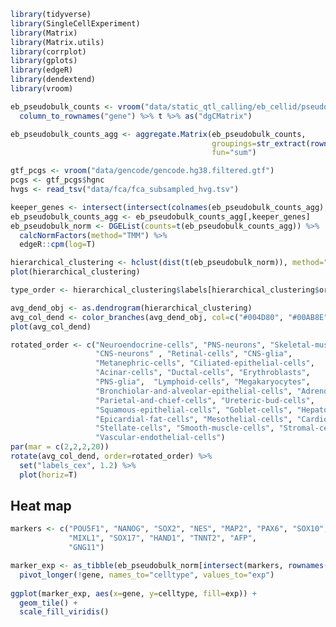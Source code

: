 ```r
library(tidyverse)
library(SingleCellExperiment)
library(Matrix)
library(Matrix.utils)
library(corrplot)
library(gplots)
library(edgeR)
library(dendextend)
library(vroom)
```

```r
eb_pseudobulk_counts <- vroom("data/static_qtl_calling/eb_cellid/pseudobulk_tmm/basic/pseudobulk_all.tsv") %>%
  column_to_rownames("gene") %>% t %>% as("dgCMatrix")

eb_pseudobulk_counts_agg <- aggregate.Matrix(eb_pseudobulk_counts, 
                                             groupings=str_extract(rownames(eb_pseudobulk_counts), "[^_]+$"), 
                                             fun="sum")

gtf_pcgs <- vroom("data/gencode/gencode.hg38.filtered.gtf")
pcgs <- gtf_pcgs$hgnc
hvgs <- read_tsv("data/fca/fca_subsampled_hvg.tsv")

keeper_genes <- intersect(intersect(colnames(eb_pseudobulk_counts_agg), pcgs), hvgs$gene)
eb_pseudobulk_counts_agg <- eb_pseudobulk_counts_agg[,keeper_genes]
eb_pseudobulk_norm <- DGEList(counts=t(eb_pseudobulk_counts_agg)) %>% 
  calcNormFactors(method="TMM") %>% 
  edgeR::cpm(log=T)

hierarchical_clustering <- hclust(dist(t(eb_pseudobulk_norm)), method="ward.D")
plot(hierarchical_clustering)

type_order <- hierarchical_clustering$labels[hierarchical_clustering$order]
```

```r
avg_dend_obj <- as.dendrogram(hierarchical_clustering)
avg_col_dend <- color_branches(avg_dend_obj, col=c("#004D80", "#00AB8E", "#970E53", "#0076BA", "#FEAE00", "#965C3D", "#B51700"), h = 125)
plot(avg_col_dend)
```
```r
rotated_order <- c("Neuroendocrine-cells", "PNS-neurons", "Skeletal-muscle-cells", 
                   "CNS-neurons" , "Retinal-cells", "CNS-glia",
                   "Metanephric-cells", "Ciliated-epithelial-cells",
                   "Acinar-cells", "Ductal-cells", "Erythroblasts",
                   "PNS-glia",  "Lymphoid-cells", "Megakaryocytes",
                   "Bronchiolar-and-alveolar-epithelial-cells", "Adrenocortical-cells",
                   "Parietal-and-chief-cells", "Ureteric-bud-cells",
                   "Squamous-epithelial-cells", "Goblet-cells", "Hepatoblasts",
                   "Epicardial-fat-cells", "Mesothelial-cells", "Cardiomyocytes", "Mesangial-cells",
                   "Stellate-cells", "Smooth-muscle-cells", "Stromal-cells",
                   "Vascular-endothelial-cells")  
par(mar = c(2,2,2,20))
rotate(avg_col_dend, order=rotated_order) %>% 
  set("labels_cex", 1.2) %>%
  plot(horiz=T)
```

## Heat map
```r
markers <- c("POU5F1", "NANOG", "SOX2", "NES", "MAP2", "PAX6", "SOX10",
             "MIXL1", "SOX17", "HAND1", "TNNT2", "AFP",
             "GNG11")

marker_exp <- as_tibble(eb_pseudobulk_norm[intersect(markers, rownames(eb_pseudobulk_norm)),], rownames="gene") %>%
  pivot_longer(!gene, names_to="celltype", values_to="exp") 
  
ggplot(marker_exp, aes(x=gene, y=celltype, fill=exp)) +
  geom_tile() + 
  scale_fill_viridis()
```



